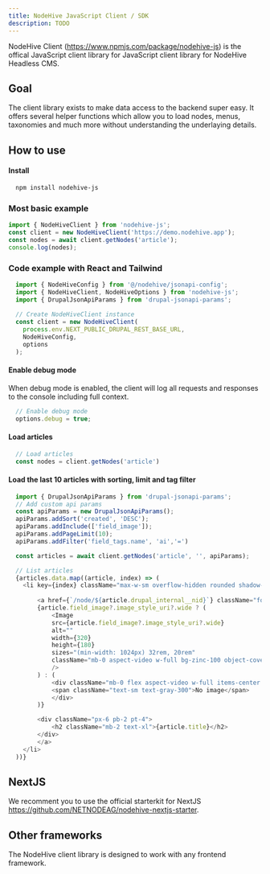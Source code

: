 ```yaml
---
title: NodeHive JavaScript Client / SDK
description: TODO
---
```


NodeHive Client (https://www.npmjs.com/package/nodehive-js) is the offical JavaScript client library for JavaScript client library for NodeHive Headless CMS.

## Goal

The client library exists to make data access to the backend super easy. It offers several helper functions which allow you to load nodes, menus, taxonomies and much more without understanding the underlaying details.

## How to use

#### Install

```bash
  npm install nodehive-js
```
### Most basic example
```js
import { NodeHiveClient } from 'nodehive-js';
const client = new NodeHiveClient('https://demo.nodehive.app');
const nodes = await client.getNodes('article');
console.log(nodes);
```

### Code example with React and Tailwind

```js
  import { NodeHiveConfig } from '@/nodehive/jsonapi-config';
  import { NodeHiveClient, NodeHiveOptions } from 'nodehive-js';
  import { DrupalJsonApiParams } from 'drupal-jsonapi-params';
  
  // Create NodeHiveClient instance
  const client = new NodeHiveClient(
    process.env.NEXT_PUBLIC_DRUPAL_REST_BASE_URL,
    NodeHiveConfig,
    options
  );
```

#### Enable debug mode

When debug mode is enabled, the client will log all requests and responses to the console including full context.

```js
  // Enable debug mode
  options.debug = true;
```

#### Load articles

```js
  // Load articles
  const nodes = client.getNodes('article')
```

#### Load the last 10 articles with sorting, limit and tag filter

```js
  import { DrupalJsonApiParams } from 'drupal-jsonapi-params';
  // Add custom api params
  const apiParams = new DrupalJsonApiParams();
  apiParams.addSort('created', 'DESC');
  apiParams.addInclude(['field_image']);
  apiParams.addPageLimit(10);
  apiParams.addFilter('field_tags.name', 'ai','=')

  const articles = await client.getNodes('article', '', apiParams);

  // List articles
  {articles.data.map((article, index) => (
    <li key={index} className="max-w-sm overflow-hidden rounded shadow-lg">
        
        <a href={`/node/${article.drupal_internal__nid}`} className="font-medium text-red-600 hover:text-red-700">
        {article.field_image?.image_style_uri?.wide ? (
            <Image
            src={article.field_image?.image_style_uri?.wide}
            alt=""
            width={320}
            height={180}
            sizes="(min-width: 1024px) 32rem, 20rem"
            className="mb-0 aspect-video w-full bg-zinc-100 object-cover dark:bg-zinc-800"
            />
        ) : (
            <div className="mb-0 flex aspect-video w-full items-center justify-center bg-zinc-100 object-cover dark:bg-zinc-800">
            <span className="text-sm text-gray-300">No image</span>
            </div>
        )}

        <div className="px-6 pb-2 pt-4">
            <h2 className="mb-2 text-xl">{article.title}</h2>
        </div>
        </a>
    </li>
  ))}

```

## NextJS

We recomment you to use the official starterkit for NextJS https://github.com/NETNODEAG/nodehive-nextjs-starter.

## Other frameworks

The NodeHive client library is designed to work with any frontend framework.
